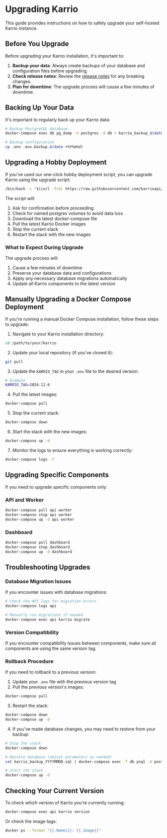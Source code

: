 # Upgrading Karrio

This guide provides instructions on how to safely upgrade your self-hosted Karrio instance.

## Before You Upgrade

Before upgrading your Karrio installation, it's important to:

1. **Backup your data**: Always create backups of your database and configuration files before upgrading.
2. **Check release notes**: Review the [release notes](https://github.com/karrioapi/karrio/releases) for any breaking changes.
3. **Plan for downtime**: The upgrade process will cause a few minutes of downtime.

## Backing Up Your Data

It's important to regularly back up your Karrio data:

```bash
# Backup PostgreSQL database
docker-compose exec db pg_dump -U postgres -d db > karrio_backup_$(date +%Y%m%d).sql

# Backup configuration
cp .env .env.backup.$(date +%Y%m%d)
```

## Upgrading a Hobby Deployment

If you've used our one-click hobby deployment script, you can upgrade Karrio using the upgrade script:

```bash
/bin/bash -c "$(curl -fsSL https://raw.githubusercontent.com/karrioapi/karrio/HEAD/bin/upgrade-hobby)"
```

The script will:

1. Ask for confirmation before proceeding
2. Check for named postgres volumes to avoid data loss
3. Download the latest docker-compose file
4. Pull the latest Karrio Docker images
5. Stop the current stack
6. Restart the stack with the new images

### What to Expect During Upgrade

The upgrade process will:

1. Cause a few minutes of downtime
2. Preserve your database data and configurations
3. Apply any necessary database migrations automatically
4. Update all Karrio components to the latest version

## Manually Upgrading a Docker Compose Deployment

If you're running a manual Docker Compose installation, follow these steps to upgrade:

1. Navigate to your Karrio installation directory:

```bash
cd /path/to/your/karrio
```

2. Update your local repository (if you've cloned it):

```bash
git pull
```

3. Update the `KARRIO_TAG` in your `.env` file to the desired version:

```bash
# Example
KARRIO_TAG=2024.12.6
```

4. Pull the latest images:

```bash
docker-compose pull
```

5. Stop the current stack:

```bash
docker-compose down
```

6. Start the stack with the new images:

```bash
docker-compose up -d
```

7. Monitor the logs to ensure everything is working correctly:

```bash
docker-compose logs -f
```

## Upgrading Specific Components

If you need to upgrade specific components only:

### API and Worker

```bash
docker-compose pull api worker
docker-compose stop api worker
docker-compose up -d api worker
```

### Dashboard

```bash
docker-compose pull dashboard
docker-compose stop dashboard
docker-compose up -d dashboard
```

## Troubleshooting Upgrades

### Database Migration Issues

If you encounter issues with database migrations:

```bash
# Check the API logs for migration errors
docker-compose logs api

# Manually run migrations if needed
docker-compose exec api karrio migrate
```

### Version Compatibility

If you encounter compatibility issues between components, make sure all components are using the same version tag.

### Rollback Procedure

If you need to rollback to a previous version:

1. Update your `.env` file with the previous version tag
2. Pull the previous version's images:

```bash
docker-compose pull
```

3. Restart the stack:

```bash
docker-compose down
docker-compose up -d
```

4. If you've made database changes, you may need to restore from your backup:

```bash
# Stop the stack
docker-compose down

# Restore database (adjust parameters as needed)
cat karrio_backup_YYYYMMDD.sql | docker-compose exec -T db psql -U postgres -d db

# Start the stack
docker-compose up -d
```

## Checking Your Current Version

To check which version of Karrio you're currently running:

```bash
docker-compose exec api karrio version
```

Or check the image tags:

```bash
docker ps --format "{{.Names}}: {{.Image}}"
```
